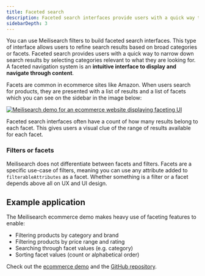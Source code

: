 ```yaml
---
title: Faceted search
description: Faceted search interfaces provide users with a quick way to narrow down search results by selecting categories relevant to their query.
sidebarDepth: 3
---
```

You can use Meilisearch filters to build faceted search interfaces. This type of interface allows users to refine search results based on broad categories or facets. Faceted search provides users with a quick way to narrow down search results by selecting categories relevant to what they are looking for. A faceted navigation system is an **intuitive interface to display and navigate through content**.

Facets are common in ecommerce sites like Amazon. When users search for products, they are presented with a list of results and a list of facets which you can see on the sidebar in the image below:

<Frame>
  <a href="https://ecommerce.meilisearch.com/?utm_campaign=oss&utm_source=docs&utm_medium=faceted-search&utm_content=image">
    <img src="/assets/images/faceted-search/facets-ecommerce.png" alt="Meilisearch demo for an ecommerce website displaying faceting UI" />
  </a>
</Frame>

Faceted search interfaces often have a count of how many results belong to each facet. This gives users a visual clue of the range of results available for each facet.

### Filters or facets

Meilisearch does not differentiate between facets and filters. Facets are a specific use-case of filters, meaning you can use any attribute added to `filterableAttributes` as a facet. Whether something is a filter or a facet depends above all on UX and UI design.

## Example application

The Meilisearch ecommerce demo makes heavy use of faceting features to enable:

- Filtering products by category and brand
- Filtering products by price range and rating
- Searching through facet values (e.g. category)
- Sorting facet values (count or alphabetical order)

Check out the [ecommerce demo](https://ecommerce.meilisearch.com/?utm_campaign=oss&utm_source=docs&utm_medium=faceted-search&utm_content=link) and the [GitHub repository](https://github.com/meilisearch/ecommerce-demo/).
